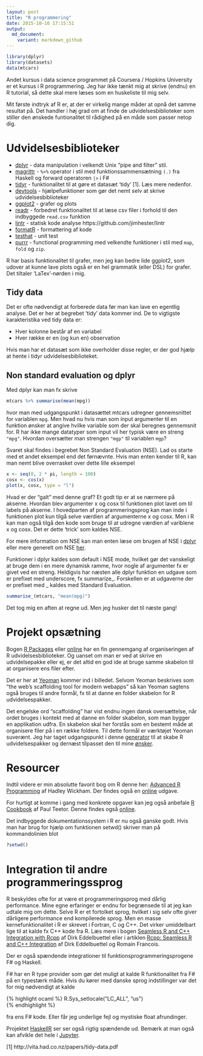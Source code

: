 ```yaml
---
layout: post
title: "R programmering"
date: 2015-10-16 17:15:51
output:
  md_document:
    variant: markdown_github
---
```

```r
library(dplyr)
library(datasets)
data(mtcars)
```
Andet kursus i data science programmet på Coursera / Hopkins University er et kursus i R programmering. Jeg har ikke tænkt mig at skrive (endnu) en R tutorial, så dette skal mere læses som en huskeliste til mig selv.

Mit første indtryk af R er, at der er virkelig mange måder at opnå det samme resultat på. Det handler i høj grad om at finde de udvidelsesbiblioteker som stiller den ønskede funtionalitet til rådighed på en måde som passer netop dig.

# Udvidelsesbiblioteker

 * [dplyr](https://github.com/hadley/dplyr) - data manipulation i velkendt Unix "pipe and filter" stil.
 * [magrittr](https://github.com/smbache/magrittr) - `%>%` operator i stil med funktionssammensætning `(.)` fra Haskell og forward operatoren `|>` i F#
 * [tidyr](https://github.com/hadley/tidyr) - funktionalitet til at gøre et datasæt 'tidy' [1]. Læs mere nedenfor.
 * [devtools](https://github.com/hadley/devtools) - hjælpefunktioner som gør det nemt selv at skrive udvidelsesbiblioteker
 * [ggplot2](http://ggplot2.org/book/) - grafer og plots
 * [readr](https://github.com/hadley/readr) - forbedret funktionalitet til at læse csv filer i forhold til den indbyggede `read.csv` funktion
 * [lintr](https://github.com/jimhester/lintr) - statisk kode analyse  https://github.com/jimhester/lintr
 * [formatR](https://github.com/yihui/formatR) - formattering af kode
 * [testhat](https://github.com/hadley/testthat) - unit test
 * [purrr](https://github.com/hadley/purrr) - functional programming med velkendte funktioner i stil med `map`, `fold` og `zip`.

R har basis funktionalitet til grafer, men jeg kan bedre lide ggplot2, som udover at kunne lave plots også er en hel grammatik (eller DSL) for grafer. Det tiltaler 'LaTex'-nørden i mig.

## Tidy data
Det er ofte nødvendigt at forberede data før man kan lave en egentlig analyse. Det er her at begrebet 'tidy' data kommer ind. De to vigtigste karakteristika ved tidy data er:

  * Hver kolonne består af en variabel
  * Hver række er en (og kun en) observation

Hvis man har et datasæt som ikke overholder disse regler, er der god hjælp at hente i tidyr udvidelsesbiblioteket.

## Non standard evaluation og dplyr
Med dplyr kan man fx skrive
```r
mtcars %>% summarise(mean(mpg))
```
hvor man med udgangspunkt i datasættet mtcars udregner gennemsnittet for variablen `mpg`. Men hvad nu hvis man som input argumenter til en funktion ønsker at angive hvilke variable som der skal beregnes gennemsnit for. R har ikke mange datatyper som input vil her typisk være en streng `"mpg"`. Hvordan oversætter man strengen `"mgp"` til variablen `mgp`?

Svaret skal findes i begrebet Non Standard Evaluation (NSE). Lad os starte med et andet eksempel end det førnævnte. Hvis man enten kender til R, kan man nemt blive overrasket over dette lille eksempel

```r
x <- seq(0, 2 * pi, length = 100)
cosx <- cos(x)
plot(x, cosx, type = "l")
```

Hvad er der "galt" med denne graf? Et godt tip er at se nærmere på akserne. Hvordan blev argumenter x og cosx til funktionen plot lavet om til labels på akserne. I hovedparten af programmeringsprog kan man inde i funktionen plot kun tilgå selve værdien af argumenterne x og cosx. Men i R kan man også tilgå den kode som bruge til at udregne værdien af variblene x og cosx. Det er dette 'trick' som kaldes NSE.

For mere information om NSE kan man enten læse om brugen af NSE i [dplyr](https://cran.r-project.org/web/packages/dplyr/vignettes/nse.html) eller mere generelt om NSE [her](http://adv-r.had.co.nz/Computing-on-the-language.html#capturing-expressions).

Funktioner i dplyr kaldes som default i NSE mode, hvilket gør det vanskeligt at bruge dem i en mere dynamisk ramme, hvor nogle af argumenter fx er givet ved en streng. Heldigvis har næsten alle dplyr funktion en udgave som er prefixet med underscore, fx summarize_. Forskellen er at udgaverne der er prefixet med _ kaldes med Standard Evaluation.
```r
summarise_(mtcars, "mean(mpg)")
```

Det tog mig en aften at regne ud. Men jeg husker det til næste gang!

# Projekt opsætning
Bogen [R Packages](http://shop.oreilly.com/product/0636920034421.do) eller [online](http://r-pkgs.had.co.nz/) har en fin gennemgang af organiseringen af R udvidelsesbiblioteker. Og uanset om man er ved at skrive en udvidelsepakke eller ej, er det altid en god ide at bruge samme skabelon til at organisere ens filer efter.

Det er her at [Yeoman](http://yeoman.io/) kommer ind i billedet. Selvom Yeoman beskrives som "the web's scaffolding tool for modern webapps" så kan Yeoman sagtens også bruges til andre formål, fx til at danne en folder skabelon for R udvidelsespakker.

Det engelske ord "scaffolding" har vist endnu ingen dansk oversættelse, når ordet bruges i kontekt med at danne en folder skabelon, som man bygger en applikation udfra. En skabelon skal her forstås som en bestemt måde at organisere filer på i en række foldere. Til dette formål er værktøjet Yeoman suverænt. Jeg har taget udgangspunkt i denne [generator](https://github.com/kirillseva/generator-newpackage) til at skabe R udvidelsespakker og dernæst tilpasset den til mine [ønsker](https://github.com/carsten-j/generator-newpackage).

# Resourcer
Indtil videre er min absolutte favorit bog om R denne her: [Advanced R Programming](www.amzn.com/1466586966) af Hadley Wickham. Der findes også en [online](http://adv-r.had.co.nz/) udgave.

For hurtigt at komme i gang med konkrete opgaver kan jeg også anbefale [R Cookbook](www.amzn.com/0596809158) af Paul Teetor. Denne findes også [online](http://www.cookbook-r.com/).

Det indbyggede dokumentationssystem i R er nu også ganske godt. Hvis man har brug for hjælp om funktionen setwd() skriver man på kommandolinien blot

```r
?setwd()
```

# Integration til andre programmeringssprog
R beskyldes ofte for at være et programmeringsprog med dårlig performance. Mine egne erfaringer er endnu for begrænsede til at jeg kan udtale mig om dette. Selve R er et fortolket sprog, hvilket i sig selv ofte giver dårligere performance end kompilerede sprog. Men en masse kernefunktionalitet i R er skrevet i Fortran, C og C++. Det virker umiddelbart lige til at kalde fx C++ kode fra R. Læs mere i bogen [Seamless R and C++ Integration with Rcpp](www.amzn.com/1461468671) af Dirk Eddelbuettel eller i artiklen [Rcpp: Seamless R and C++ Integration](http://www.jstatsoft.org/index.php/jss/article/view/v040i08/v40i08.pdf)
af Dirk Eddelbuettel og Romain Francois.

Der er også spændende integrationer til funktionsprogrammeringsprogene F# og Haskell.

F# har en R type provider som gør det muligt at kalde R funktionalitet fra F# på en typestærk måde. Hvis du kører med danske sprog indstillinger var det for mig nødvendigt at kalde

{% highlight ocaml %}
R.Sys_setlocale("LC_ALL", "us")   
{% endhighlight %}

fra ens F# kode. Eller får jeg underlige fejl og mystiske float afrundinger.

Projektet [HaskellR](http://www.tweag.io/blog/programming-r-at-native-speed-using-haskell) ser ser også rigtig spændende ud. Bemærk at man også kan afvikle det hele i [Jupyter](https://jupyter.org/).

[1] http://vita.had.co.nz/papers/tidy-data.pdf
